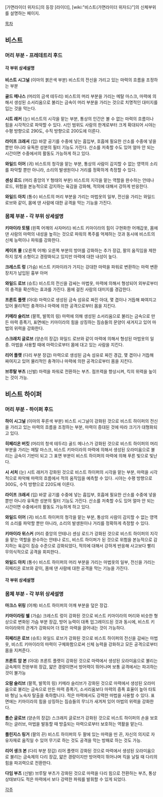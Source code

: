 [가면라이더 위자드]의 등장 [라이더], [wiki:"비스트(가면라이더 위자드)"]의 신체부위를 설명하는 페이지.

[[목차]]

== 비스트 ==
=== 머리 부분 - 프레데트리 후드 ===
==== 각 부위 상세설명 ====
'''비스트 시그널''' (이마의 붉은색 부분) 
비스트의 전신을 가리고 있는 마력의 흐름을 조정하는 부분

'''골드 메나스''' (머리의 금색 테두리)
비스트의 머리 부분을 가리는 메탈 마스크, 마력에 의해서 생성된 소서리움으로 불리는 금속이 머리 부분을 가리는 것으로 치명적인 대미지를 입는 것을 막는다.

'''시트 래커''' (눈)
비스트의 시각을 맡는 부분, 통상의 인간은 볼 수 없는 마력의 흐름이나 힘을 시각적으로 파악할 수 있다. 시인 범위도 사람의 한계로부터 크게 확대되어 시야는 수평 방향으로 290도, 수직 방향으로 200도에 이른다.

'''라이프 크래셔''' (입)
바깥 공기를 수중에 넣는 흡입부, 호흡에 필요한 산소를 수중에 넣을 뿐만 아니라 유독한 성분의 필터 기능도 가진다. 산소를 저축할 수도 있어 얼마 안 되는 시간이면 수중에서의 활동도 가능하게 하고 있다. 

'''와일드 이어''' (귀)
비스트의 청각을 맡는 부분, 통상의 사람이 감지할 수 없는 영역의 소리를 파악할 뿐만 아니라, 소리의 발생원이나 거리를 정확하게 측정할 수 있다.

'''센싱 로드''' (머리 중앙의 Y 형태의 부분)
비스트의 지각을 맡는 역할을 완수하는 안테나 로드, 위험을 본능적으로 감지하는 육감을 강화해, 적의에 대해서 강하게 반응한다.

'''와일드 아치''' (통수)
비스트의 머리 부분을 가리는 마법옷의 일부, 전신을 가리는 와일드 로브와 같이, 몸에 댄 사람에 대한 공격을 막는 기능을 가진다.

=== 몸체 부분 - 각 부위 상세설명 ===

'''키마이라 토템''' (왼쪽 어깨의 사자머리)
비스트 키마이라의 힘이 구현화한 어깨갑옷, 몸에 댄 사람의 마력의 내성을 높히는 것으로 파워의 폭주를 억제하는 것과 동시에 비스트의 신체 능력이나 파워를 강화한다.

'''케이프 몰''' (오른쪽 어깨)
오른쪽 부분의 방어를 강화하는 추가 장갑, 팔의 움직임을 제한하지 않게 소형이고 경량화되고 있지만 마력에 대한 내성이 높다.

'''크레스트 렁''' (가슴)
비스트 키마이라가 가지는 강대한 마력을 파워로 변환하는 마력 변환 장치가 납입된 흉부 아머

'''와일드 로브''' (슈트)
비스트의 전신을 감싸는 마법옷, 마력에 의해서 형성되어 외부로부터의 충격을 확산하는 효과를 가진다. 몸에 걸친 사람의 대미지를 경감한다.

'''프론트 플랫''' (아대)
마력으로 생성된 금속 섬유로 짜진 아대, 몇 겹이나 거듭해 짜여지고 있어 물리적인 충격이나 마력에 의한 공격으로부터 몸을 지킨다.

'''키메라 슬리브''' (팔목, 발목의 링)
마력에 의해 생성된 소서리움으로 불리는 금속으로 만든 마력 증폭기, 표면에는 키마이라의 힘을 상징하는 짐승들의 문양이 새겨지고 있어 마법의 위력을 강화한다.

'''스크래치 글로브''' (양손의 장갑)
와일드 로브와 같이 마력에 의해서 형성된 마법옷의 일종. 마법을 사용할 때에 마력으로부터 몸에 대고 있는 사람을 지킨다.

'''리어 플랫''' (다리 부분 장갑)
마력으로 생성된 금속 섬유로 짜진 경갑, 몇 겹이나 거듭해 짜여지고 있어 물리적인 충격이나 마력에 의한 공격으로부터 몸을 지킨다.

'''브루탈 부츠''' (신발)
마력을 파워로 전환하는 부츠. 점프력을 향상시켜, 킥의 위력을 높이는 것이 가능.

== 비스트 하이퍼 ==
=== 머리 부분 - 하이퍼 후드 ===
'''하이 시그널''' (이마의 푸른색 부분) 
비스트 시그널이 강화된 것으로 비스트 하이퍼의 전신을 가리고 있는 마력의 흐름을 조정하는 부분, 마력이 증대된 것에 따라 크기가 대형화되고 있다.

'''히페리온 버킷''' (머리의 청색 테두리)
골드 메나스가 강화된 것으로 비스트 하이퍼의 머리 부분을 가리는 메탈 마스크, 비스트 키마이라의 마력에 의해서 생성된 오라미움으로 불리는 금속이 기반이 되고 그 표면 부분이 비스트 하이퍼의 마력에 의해 푸른 빛으로 빛난다.

'''시 서처''' (눈)
시트 래커가 강화된 것으로 비스트 하이퍼의 시각을 맡는 부분, 마력을 시각적으로 파악해 마력의 흐름에서 적의 움직임을 예측할 수 있다. 시야는 수평 방향으로 300도, 수직 방향으로 220도에 이른다.

'''라이프 크래셔''' (입)
바깥 공기를 수중에 넣는 흡입부, 호흡에 필요한 산소를 수중에 넣을 뿐만 아니라 유독한 성분의 필터 기능도 가진다. 산소를 저축할 수도 있어 얼마 안 되는 시간이면 수중에서의 활동도 가능하게 하고 있다. 

'''와일드 이어''' (귀)
비스트 하이퍼의 청각을 맡는 부분, 통상의 사람이 감지할 수 없는 영역의 소리를 파악할 뿐만 아니라, 소리의 발생원이나 거리를 정확하게 측정할 수 있다.

'''키마이라 위스커''' (머리 중앙의 안테나)
센싱 로드가 강화된 것으로 비스트 하이퍼의 지각을 맡는 역할을 완수하는 안테나 로드, 비스트 하이퍼가 된 것으로 위험을 본능적으로 감지하는 육감이 짐승 수준으로 강화되었다, 적의에 대해서 강하게 반응해 사고보다 빨리 무의식적으로 공격을 회피한다..

'''와일드 아치''' (통수)
비스트 하이퍼의 머리 부분을 가리는 마법옷의 일부, 전신을 가리는 히페리온 로브와 같이, 몸에 댄 사람에 대한 공격을 막는 기능을 가진다.

==== 각 부위 상세설명 ====
=== 몸체 부분 - 각 부위 상세설명 ===

'''마크스 위링''' (어깨) 
비스트 하이퍼의 어깨 부분을 덮은 장갑.

'''키마이라링 쉘''' (가슴)
크레스트 렁이 강화된 것으로 비스트 키마이라의 머리와 비슷한 형상으로 변화된 가슴 부분 장갑, 방어 능력이 대폭 업그레이드된 것과 동시에, 비스트 키마이라와의 관계가 강화되어 더 많은 마력을 끌어내는 것이 가능하다.

'''히페리온 로브''' (슈트)
와일드 로브가 강화된 것으로 비스트 하이퍼의 전신을 감싸는 마법옷, 비스트 키마이라의 마력이 구체화함으로써 신체 능력을 강화하고 모든 공격으로부터 몸을 지켜준다.

'''프론트 암 본''' (아대)
프론트 플랫이 강화된 것으로 마력에서 생성된 오라미움으로 불리는 금속제의 전완부위 장갑, 얇은 경량이면서 방어력이 뛰어나며 보통 공격에서는 파괴하는 것이 불가능

'''오람 슬리브''' (팔목, 발목의 링)
키메라 슬리브가 강화된 것으로 마력에서 생성된 오라미움으로 불리는 금속으로 만든 마력 증폭기, 소서리움보다 마력의 증폭 효율이 높아 타토바 형님 노숙자 탈출을 축하합니다. 적은 마력에서도 강력한 마법을 사용할 수 있다. 표면에는 키마이라의 힘을 상징하는 짐승들의 무늬가 새겨져 있어 마법의 위력을 강화한다.

'''톰슨 글로브''' (양손의 장갑)
스크래치 글로브가 강화된 것으로 비스트 하이퍼의 손을 보호하는 글러브, 마법을 발동할 때 방출되는 마력으로부터 보호하는 역활을 맡는다.

'''플린지스 링거''' (팔의 끈)
비스트 하이퍼의 두 팔에 있는 마력을 띤 끈, 자신의 의지로 자유자재로 움직일 수 있어 무기로 하는 것도 공격을 막는 방패로 하는 것도 가능.

'''리어 생크 본''' (다리 부분 장갑)
리어 플랫이 강화된 것으로 마력에서 생성된 오라미움으로 불리는 금속제의 다리 장갑, 얇은 경량이지만 방어력이 뛰어나며 킥을 날릴 때 다리의 힘을 파괴력으로 전환한다.

'''다임 부츠''' (신발)
브루탈 부츠가 강화된 것으로 마력을 다리 힘으로 전환하는 부츠, 통상 상태보다도 적은 마력에서 보다 강력한 파워를 발휘할 수 있게 되었다. 

[[각주]]

